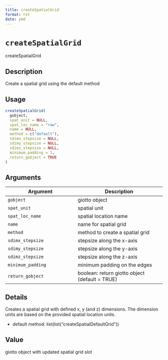 ```yaml
--- 
title: createSpatialGrid 
format: rst 
date: ymd 
--- 
```

# `createSpatialGrid`

createSpatialGrid


## Description

Create a spatial grid using the default method


## Usage

```r
createSpatialGrid(
  gobject,
  spat_unit = NULL,
  spat_loc_name = "raw",
  name = NULL,
  method = c("default"),
  sdimx_stepsize = NULL,
  sdimy_stepsize = NULL,
  sdimz_stepsize = NULL,
  minimum_padding = 1,
  return_gobject = TRUE
)
```


## Arguments

Argument      |Description
------------- |----------------
`gobject`     |     giotto object
`spat_unit`     |     spatial unit
`spat_loc_name`     |     spatial location name
`name`     |     name for spatial grid
`method`     |     method to create a spatial grid
`sdimx_stepsize`     |     stepsize along the x-axis
`sdimy_stepsize`     |     stepsize along the y-axis
`sdimz_stepsize`     |     stepsize along the z-axis
`minimum_padding`     |     minimum padding on the edges
`return_gobject`     |     boolean: return giotto object (default = TRUE)


## Details

Creates a spatial grid with defined x, y (and z) dimensions.
 The dimension units are based on the provided spatial location units.
   

*  default method:  list(list("createSpatialDefaultGrid"))


## Value

giotto object with updated spatial grid slot



